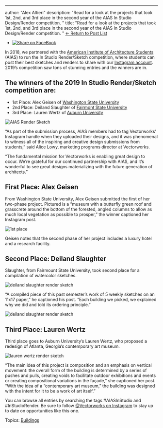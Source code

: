 ---
author: "Alex Altieri"
description: "Read for a look at the projects that took 1st, 2nd, and 3rd place in the second year of the AIAS In Studio Design/Render competition.
"
title: "Read for a look at the projects that took 1st, 2nd, and 3rd place in the second year of the AIAS In Studio Design/Render competition.
" 
[← Return to Post List](../../../net/vectorworks/blog/index.html) 

* [![Share on FaceBook](https://2659751.fs1.hubspotusercontent-na1.net/hubfs/2659751/michaelDemo/share-FB.png)](https://www.facebook.com/sharer/sharer.php?u=https%3A%2F%2Fblog.vectorworks.net%2Faias-competition-winners-share-outstanding-student-architecture)

In 2018, we partnered with the [American Institute of Architecture Students](http://www.aias.org/about/about/) (AIAS) to run the In Studio Render/Sketch competition, where students can post their best sketches and renders to share with our [Instagram account](https://www.instagram.com/vectorworks/?hl=en). 2019’s competition saw tons of stunning entries and the winners are in.

## The winners of the 2019 In Studio Render/Sketch competition are:

* 1st Place: Alex Geisen of [Washington State University](https://wsu.edu/)
* 2nd Place: Deiland Slaughter of [Fairmont State University](https://www.fairmontstate.edu/)
* 3rd Place: Lauren Wertz of [Auburn University](http://www.auburn.edu/)

![AIAS Render Sketch](https://blog.vectorworks.net/hs-fs/hubfs/Blog%20Images/200121_AIAS%20Winners/Render-Sketch_Vectorworks.jpg?width=600&name=Render-Sketch_Vectorworks.jpg)

“As part of the submission process, AIAS members had to tag Vectorworks’ Instagram handle when they uploaded their designs, and it was phenomenal to witness all of the inspiring and creative design submissions from students,” said Alice Lowy, marketing programs director at Vectorworks.

“The fundamental mission for Vectorworks is enabling great design to occur. We’re grateful for our continued partnership with AIAS, and it’s wonderful to see great designs materializing with the future generation of architects.”

## First Place: Alex Geisen

From Washington State University, Alex Geisen submitted the first of her two-phase project. Pictured is a “museum with a butterfly green roof and grasscrete around the bottom of the forested, angled columns to allow as much local vegetation as possible to prosper,” the winner captioned her Instagram post.

![1st place ](https://blog.vectorworks.net/hs-fs/hubfs/Blog%20Images/200121_AIAS%20Winners/1st%20place%20.jpg?width=600&name=1st%20place%20.jpg)

Geisen notes that the second phase of her project includes a luxury hotel and a research facility.

## Second Place: Deiland Slaughter

Slaughter, from Fairmount State University, took second place for a compilation of watercolor sketches.

![deiland slaughter render sketch](https://blog.vectorworks.net/hs-fs/hubfs/Blog%20Images/200121_AIAS%20Winners/2nd%20place_1.jpg?width=600&name=2nd%20place_1.jpg)

“A compiled piece of this past semester’s work of 5 weekly sketches on an 11x17 paper,” he captioned his post. “Each building we picked, we explained why we did and told its ordering principle.”

![deiland slaughter render sketch](https://blog.vectorworks.net/hs-fs/hubfs/Blog%20Images/200121_AIAS%20Winners/2nd%20place_2.jpg?width=600&name=2nd%20place_2.jpg)

## Third Place: Lauren Wertz

Third place goes to Auburn University’s Lauren Wertz, who proposed a redesign of Atlanta, Georgia’s contemporary art museum.

![lauren wertz render sketch](https://blog.vectorworks.net/hs-fs/hubfs/Blog%20Images/200121_AIAS%20Winners/3rd%20place.jpg?width=600&name=3rd%20place.jpg)

“The main idea of this project is composition and an emphasis on vertical movement: the overall form of the building is determined by a series of pushes and pulls, creating voids to facilitate outdoor exhibitions and events or creating compositional variations in the façade,” she captioned her post. “With the idea of a “contemporary art museum,” the building was designed with the intent for it to be a work of art itself.”

You can browse all entries by searching the tags #AIASInStudio and #InStudioRender. Be sure to follow [@Vectorworks on Instagram](https://www.instagram.com/vectorworks/?hl=en) to stay up to date on opportunities like this one.

 Topics: [Buildings](https://blog.vectorworks.net/topic/buildings) 

 